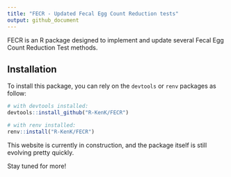 ```yaml
---
title: "FECR - Updated Fecal Egg Count Reduction tests"
output: github_document
---
```


FECR is an R package designed to implement and update several Fecal Egg Count Reduction Test methods.

## Installation
To install this package, you can rely on the `devtools` or `renv` packages as follow:
```r
# with devtools installed:
devtools::install_github("R-KenK/FECR")

# with renv installed:
renv::install("R-KenK/FECR")

```
  
This website is currently in construction, and the package itself is still evolving pretty quickly.  

Stay tuned for more!
